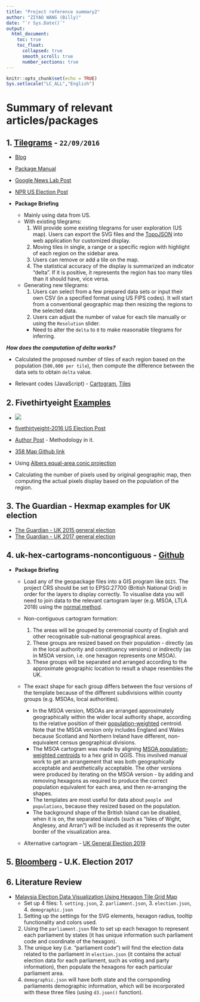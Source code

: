 ```yaml
---
title: "Project reference summary2"
author: "ZIYAO WANG (Billy)"
date: "`r Sys.Date()`"
output: 
  html_document:
    toc: true
    toc_float:
      collapsed: true
      smooth_scroll: true
      number_sections: true
---
```


```r
knitr::opts_chunk$set(echo = TRUE)
Sys.setlocale("LC_ALL","English")
```


# Summary of relevant articles/packages

## 1. [Tilegrams](https://github.com/PitchInteractiveInc/tilegrams) - `22/09/2016`

  * [Blog](http://pitchinteractive.com/latest/tilegrams-more-human-maps/)      
  * [Package Manual](https://github.com/PitchInteractiveInc/tilegrams/blob/master/MANUAL.md)       
  * [Google News Lab Post](https://medium.com/google-news-lab/tilegrams-make-your-own-cartogram-hexmaps-with-our-new-tool-df46894eeec1) 
  * [NPR US Election Post](https://www.npr.org/2022/06/30/1107868327/trump-election-fraud-jan-6)
  
  * __Package Briefing__           
    * Mainly using data from US.       
    * With existing tilegrams:         
        1. Will provide some existing tilegrams for user exploration (US map). Users can export the SVG files and the [TopoJSON](https://github.com/topojson/topojson-specification/blob/master/README.md) into web application for customized display.      
        2. Moving tiles in single, a range or a specific region with highlight of each region on the sidebar area.     
        3. Users can remove or add a tile on the map.     
        4. The statistical accuracy of the display is summarized an indicator "delta". If it is positive, it represents the region has too many tiles than it should have, vice versa.

    * Generating new tilegrams:     
        1. Users can select from a few prepared data sets or input their own CSV (in a specified format using US FIPS codes). It will start from a conventional geographic map then resizing the regions to the selected data.     
        2. Users can adjust the number of value for each tile manually or using the `Resolution` slider.    
        * Need to alter the `delta` to `0` to make reasonable tilegrams for inferring.    

**_How does the computation of delta works?_**      

  - Calculated the proposed number of tiles of each region based on the population (`500,000 per tile`), then compute the difference between the data sets to obtain `delta` value.     
  
  * Relevant codes (JavaScript) - [Cartogram](https://github.com/PitchInteractiveInc/tilegrams/blob/efdfad1f3206856d47d85604c85f0032f2f2e448/source/Canvas.js#L26-L31), [Tiles](https://github.com/PitchInteractiveInc/tilegrams/blob/efdfad1f3206856d47d85604c85f0032f2f2e448/source/graphics/GridGraphic.js#L308-L328)



## 2. Fivethirtyeight [Examples](https://projects.fivethirtyeight.com/facebook-primary/) 

  * ![](image/538.png)     
  
  * [fivethirtyeight-2016 US Election Post](https://projects.fivethirtyeight.com/2016-election-forecast/)
  * [Author Post](https://medium.com/civic-tech-thoughts-from-joshdata/how-that-map-you-saw-on-538-under-represents-minorities-by-half-and-other-reasons-to-consider-a-4a98f89cbbb1) - Methodology in it.         
  * [358 Map Github link](https://github.com/JoshData/why-use-cartograms)     
  * Using [Albers equal-area conic projection](https://en.wikipedia.org/wiki/Albers_projection)        
  * Calculating the number of pixels used by original geographic map, then computing the actual pixels display based on the population of the region.     



## 3. The Guardian - Hexmap examples for UK election

  * [The Guardian - UK 2015 general election](https://www.theguardian.com/politics/ng-interactive/2015/may/07/live-uk-election-results-in-full)         
  * [The Guardian - UK 2017 general election](https://www.theguardian.com/politics/ng-interactive/2017/jun/08/live-uk-election-results-in-full-2017)        
  
  
## 4. uk-hex-cartograms-noncontiguous - [Github](https://github.com/houseofcommonslibrary/uk-hex-cartograms-noncontiguous#uk-hex-cartograms-noncontiguous)     

  * __Package Briefing__      
    * Load any of the geopackage files into a GIS program like `QGIS`. The project CRS should be set to EPSG:27700 (British National Grid) in order for the layers to display correctly. To visualise data you will need to join data to the relevant cartogram layer (e.g. MSOA, LTLA 2018) using the [normal method](https://www.qgistutorials.com/en/docs/3/performing_table_joins.html).   
    
    * Non-contiguous cartogram formation:     
    
      1. The areas will be grouped by ceremonial county of English and other recognisable sub-national geographical areas.      
      2. These groups are resized based on their population - directly (as in the local authority and constituency versions) or indirectly (as in MSOA version, i.e. one hexagon represents one MSOA).     
      3. These groups will be separated and arranged according to the approximate geographic location to result a shape resembles the UK.

    * The exact shape for each group differs between the four versions of the template because of the different subdivisions within county groups (e.g. MSOAs, local authorities).      
      
      * In the MSOA version, MSOAs are arranged approximately geographically within the wider local authority shape, according to the relative position of their [population-weighted](https://geoportal.statistics.gov.uk/datasets/b0a6d8a3dc5d4718b3fd62c548d60f81_0/explore?location=52.910974%2C-2.000000%2C7.38) centroid. Note that the MSOA version only includes England and Wales because Scotland and Northern Ireland have different, non-equivalent census geographical divisions.
      * The MSOA cartogram was made by aligning [MSOA population-weighted centroids](https://geoportal.statistics.gov.uk/datasets/b0a6d8a3dc5d4718b3fd62c548d60f81_0/explore) to a hex grid in QGIS. This involved manual work to get an arrangement that was both geographically acceptable and aesthetically acceptable. 
      The other versions were produced by iterating on the MSOA version - by adding and removing hexagons as required to produce the correct population equivalent for each area, and then re-arranging the shapes.        
      * The templates are most useful for data about `people and populations`, because they resized based on the population.       
      * The background shape of the British Island can be disabled, when it is on, the separated islands (such as  "Isles of Wight, Anglesey, and Arran") will be included as it represents the outer border of the visualization area.      
  

    * Alternative cartogram - [UK General Election 2019](https://visual.parliament.uk/research/visualisations/general-election-2019-constituencies/?map=party)
    

## 5. [Bloomberg](https://www.bloomberg.com/graphics/2017-uk-election/) - U.K. Election 2017


## 6. Literature Review   

  * [Malaysia Election Data Visualization Using Hexagon Tile Grid Map](https://link.springer.com/chapter/10.1007/978-981-13-3441-2_28#Sec3)       
    * Set up 4 files: 1. `setting.json`, 2. `parliament.json`, 3. `election.json`, 4. `demographic.json`      
    1. Setting up the settings for the SVG elements, hexagon radius, tooltip functionality and colors used.       
    2. Using the `parliament.json` file to set up each hexagon to represent each parliament by states (it has unique information such parliament code and coordinate of the hexagon).        
    3. The unique key (i.e. "parliament code") will find the election data related to the parliament in `election.json` (it contains the actual election data for each parliament, such as voting and party information), then populate the hexagons for each particular parliament area.         
    4. `demographic.json` will have both state and the corrsponding parliaments demographic information, which will be incorporated with these three files (using `d3.json()` function).     






